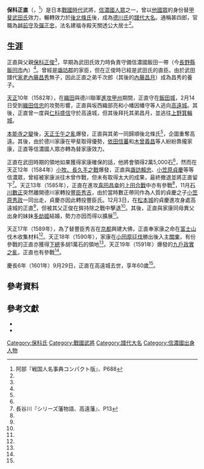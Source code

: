 {{日本武士
|名稱= 保科 正直
|時代= [[戰國時代_(日本)|戰國時代]]中期 - [[安土桃山時代|安土桃山時代]]後期
|出生日期= [[天文_(後奈良天皇)|天文]]11年（1542年）
|出生地點= 
|逝世日期= [[慶長|慶長]]6年農曆9月29日（1601年10月24日）
|逝世地點= [[信濃國|信濃國]]{{Link-ja|伊那郡|伊那郡}}[[高遠城|高遠城]]（現[[長野縣|長野縣]][[伊那市|伊那市]]{{Link-ja|高遠町|高遠町}}）
|假名= {{lang|ja|ほしな まさなお}}
|羅馬字= Hoshina Masanao
|幼名= 
|改名= 
|别名= 甚四郎
|諡号= 
|神号= 
|戒名= 建福寺殿天關透公大居士
|洗禮名= 
|墓所=[[長野縣|長野縣]][[伊那市|伊那市]]{{Link-ja|高遠町|高遠町}}的建福寺
|朝廷官位= [[越前國|越前守]]<br>[[彈正台|彈正忠]]
|幕府職位= 
|主君= [[武田信玄|武田信玄]]→[[武田勝賴|武田勝賴]]→[[北條氏直|北條氏直]]→[[德川家康|德川家康]]
|藩=
|氏族= {{Link-ja|保科氏|保科氏}}
|父母= 父：[[保科正俊|保科正俊]]
|養父= 
|養母= 
|兄弟= [[內藤昌月|內藤昌月]]
|姐妹= 
|正室= [[多劫姬|多劫姬]]（[[久松俊勝|久松俊勝]]之女）
|側室= 
|嗣子= [[保科正光|保科正光]]<br>保科正重<br>{{Link-ja|保科正貞|保科正貞}}<br>[[北條氏重|北條氏重]]
|嗣女= [[荣姬|大涼院]]（[[黑田長政|黑田長政]]繼室）<br>清元院（{{Link-ja|安部信盛|安部信盛}}正室）<br>[[貞松院|貞松院]]（{{Link-ja|小出吉英|小出吉英}}正室）<br>高運院（[[加藤明成|加藤明成]]正室）
|養子= 
|養女= 
}}
'''保科正直'''（{{jpn|j=保科正直|hg=ほしな まさなお|rm=Hoshina Masanao}}，{{bd|1542年||1601年|10月24日|catIdx=Hoshina Masanao}}<ref name="戦国人名事典688">阿部『戦国人名事典コンパクト版』、P688</ref>）是日本[[戰國時代_(日本)|戰國時代]]武將，[[信濃國|信濃]][[國人眾|國人眾]]之一，曾以[[他國眾|他國眾]]的身份替[[甲斐國|甲斐]][[武田氏|武田氏]]效力，輾轉效力於[[後北條氏|後北條氏]]後，成為[[德川氏|德川氏]]的[[譜代大名|譜代大名]]。通稱甚四郎，官職為[[越前國|越前守]]及[[彈正台|彈正忠]]，法名建福寺殿天關透公大居士<ref name="戦国人名事典688"/>。

== 生涯 ==
正直與父親[[保科正俊|保科正俊]]<ref name="戦国人名事典688"/>，早期為武田氏效力時負責守備信濃國飯田一帶（今[[長野縣|長野縣]][[飯田市|飯田市]]內）<ref name="戦国人名事典688"/>。{{Link-ja|保科氏|保科氏}}曾經是[[諏訪郡|諏訪郡]]{{Link-ja|高遠氏|高遠氏}}的家臣，但在正俊時已經是武田氏的直臣。由於武田譜代[[家老|家老]][[內藤昌豐|內藤昌秀]]無子，因此正直之弟千次郎（其後的[[內藤昌月|內藤昌月]]）成為昌秀的養子。

[[天正_(日本)|天正]]10年（1582年），在[[織田氏|織田]]與德川聯軍[[甲州征伐|進攻甲州]]期間，正直守在[[飯田城|飯田城]]，2月14日受到[[織田信忠|織田信忠]]的攻勢形響，正直與坂西織部亮和小幡因幡守等人逃向[[高遠城|高遠城]]。其後，正直曾一度與[[仁科盛信|仁科盛信]]守於高遠城，但其後拜托其弟昌月，並逃往[[上野國|上野]][[箕輪城|箕輪城]]。

[[本能寺之變|本能寺之變]]後，[[天正壬午之亂|天正壬午之亂]]爆發，正直與其弟一同歸順後北條氏<ref name="戦国人名事典688"/>，企圖重奪高遠。其後，由於德川家康在甲斐取得優勢，[[依田信蕃|依田信蕃]]和[[木曾義昌|木曾義昌]]等人紛紛靠攏家康，正直等信濃國人眾亦轉為替家康效力。

正直在武田時期的領地如果獲得家康確保的話，他將會領得2萬5,000石<ref name="戦国人名事典688"/>，然而在天正12年（1584年）[[小牧、長久手之戰|小牧、長久手之戰]]爆發，正直與[[諏訪賴忠|諏訪賴忠]]、[[小笠原貞慶|小笠原貞慶]]等等信濃眾，曾經被家康派往木曾作戰，但未有取得太大的成果，最終撤退並將正直留下<ref name="高遠藩13">長谷川『シリーズ藩物語、高遠藩』、P13</ref>。天正13年（1585年），正直在進攻[[真田昌幸|真田昌幸]]的[[上田合戰|上田合戰]]中亦有參戰<ref name="戦国人名事典688"/>，11月[[石川數正|石川數正]]突然離開德川家轉投[[豐臣秀吉|豐臣秀吉]]，由於當時數正帶同作為人質的貞慶之子[[小笠原秀政|小笠原秀政]]一同出走，貞慶亦因此轉投豐臣氏。12月3日，在[[松本城|松本城]]的貞慶進攻身處高遠城的正直<ref name="戦国人名事典688"/>，但被其父正俊在鉾持除之戰中擊退<ref name="高遠藩13"/>。其後，正直與家康同母異父{{Link-ja|久松氏|久松氏}}出身的妹妹[[多劫姬|多劫姬]]結婚，勢力亦因而得以擴展<ref name="高遠藩13"/>。

天正17年（1589年），為了替豐臣秀吉在[[京都|京都]]興建大佛，正直奉家康之命在[[富士山|富士山]]伐木收集材料<ref name="戦国人名事典688"/>。天正18年（1590年），家康在[[小田原征伐|小田原征伐]]勝出後入主[[關東地方|關東]]，有份參戰的正直亦獲得[[下總國|下總]]多胡1萬石的領地<ref name="戦国人名事典688"/>。天正19年（1591年）爆發的[[九戶政實之亂|九戶政實之亂]]，正直也有參戰<ref name="戦国人名事典688"/>。

慶長6年（1601年）9月29日，正直在高遠城去世，享年60歲<ref name="戦国人名事典688"/>。

== 參考資料 ==
<references/>

== 參考文獻 ==
* {{ja icon}}{{Cite book|editor={{Link-ja|阿部猛|阿部猛}}|others=西村圭子|script-title=ja:戦国人名事典コンパクト版|publisher={{Link-ja|新人物往來社|新人物往来社}}|date=1990年9月|isbn=4-404-01752-9}}
* {{ja icon}}{{Cite book|author=長谷川正次|script-title=ja:高遠藩|series=シリーズ藩物語|publisher={{Link-ja|現代書館|現代書館}}|date=2005年11月|isbn=4-7684-7103-X}}

{{DEFAULTSORT:Hoshina Masanao}}
[[Category:保科氏|Category:保科氏]]
[[Category:戰國武將|Category:戰國武將]]
[[Category:譜代大名|Category:譜代大名]]
[[Category:信濃國出身人物|Category:信濃國出身人物]]